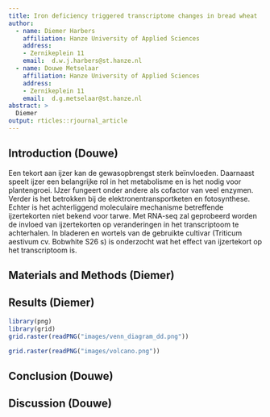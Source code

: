 ```yaml
---
title: Iron deficiency triggered transcriptome changes in bread wheat
author:
  - name: Diemer Harbers
    affiliation: Hanze University of Applied Sciences
    address:
    - Zernikeplein 11
    email:  d.w.j.harbers@st.hanze.nl
  - name: Douwe Metselaar
    affiliation: Hanze University of Applied Sciences
    address:
    - Zernikeplein 11
    email:  d.g.metselaar@st.hanze.nl
abstract: > 
  Diemer
output: rticles::rjournal_article
---
```


## Introduction (Douwe)
Een tekort aan ijzer kan de gewasopbrengst sterk beïnvloeden. Daarnaast speelt ijzer een belangrijke rol in het metabolisme en is het nodig voor plantengroei. IJzer fungeert onder andere als cofactor van veel enzymen. Verder is het betrokken bij de elektronentransportketen en fotosynthese. Echter is het achterliggend moleculaire mechanisme betreffende ijzertekorten niet bekend voor tarwe. Met RNA-seq zal geprobeerd worden de invloed van ijzertekorten op veranderingen in het transcriptoom te achterhalen. In bladeren en wortels van de gebruikte cultivar (Triticum aestivum cv. Bobwhite S26 s) is onderzocht wat het effect van ijzertekort op het transcriptoom is.

## Materials and Methods (Diemer)

## Results (Diemer)

```r
library(png)
library(grid)
grid.raster(readPNG("images/venn_diagram_dd.png"))
```

```r
grid.raster(readPNG("images/volcano.png"))
```

## Conclusion (Douwe)

## Discussion (Douwe)

\bibliography{RJreferences}
